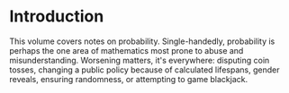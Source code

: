 <Head>
	<title>Probability Notes Preface</title>
	<meta name={`description`} content={`Preface to notes on probability.`}/>
</Head>

# Introduction

This volume covers notes on probability. Single-handedly, probability is perhaps the one
area of mathematics most prone to abuse and misunderstanding. Worsening matters, it's
everywhere: disputing coin tosses, changing a public policy because of calculated lifespans, gender reveals, ensuring randomness, or attempting to game blackjack. 


